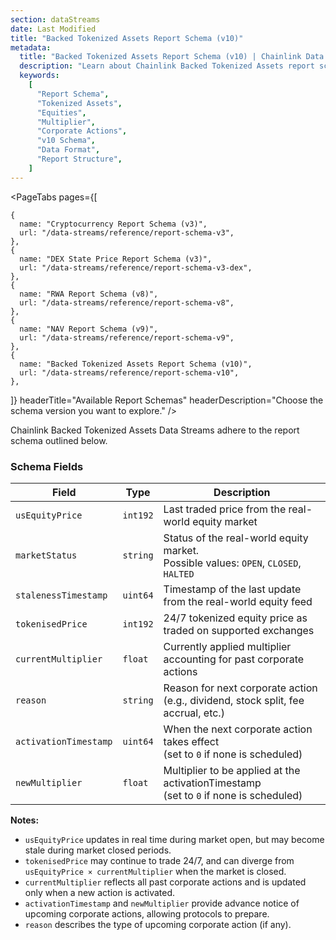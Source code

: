 ```yaml
---
section: dataStreams
date: Last Modified
title: "Backed Tokenized Assets Report Schema (v10)"
metadata:
  title: "Backed Tokenized Assets Report Schema (v10) | Chainlink Data Streams"
  description: "Learn about Chainlink Backed Tokenized Assets report schema (v10), including fields, encoding, and examples for integrating tokenized asset data in your applications."
  keywords:
    [
      "Report Schema",
      "Tokenized Assets",
      "Equities",
      "Multiplier",
      "Corporate Actions",
      "v10 Schema",
      "Data Format",
      "Report Structure",
    ]
---
```



<DataStreams section="dsNotes" />

<PageTabs
  pages={[

    {
      name: "Cryptocurrency Report Schema (v3)",
      url: "/data-streams/reference/report-schema-v3",
    },
    {
      name: "DEX State Price Report Schema (v3)",
      url: "/data-streams/reference/report-schema-v3-dex",
    },
    {
      name: "RWA Report Schema (v8)",
      url: "/data-streams/reference/report-schema-v8",
    },
    {
      name: "NAV Report Schema (v9)",
      url: "/data-streams/reference/report-schema-v9",
    },
    {
      name: "Backed Tokenized Assets Report Schema (v10)",
      url: "/data-streams/reference/report-schema-v10",
    },

]}
headerTitle="Available Report Schemas"
headerDescription="Choose the schema version you want to explore."
/>

Chainlink Backed Tokenized Assets Data Streams adhere to the report schema outlined below.

### Schema Fields

| Field                 | Type     | Description                                                                                 |
| --------------------- | -------- | ------------------------------------------------------------------------------------------- |
| `usEquityPrice`       | `int192` | Last traded price from the real-world equity market                                         |
| `marketStatus`        | `string` | Status of the real-world equity market. <br/> Possible values: `OPEN`, `CLOSED`, `HALTED`   |
| `stalenessTimestamp`  | `uint64` | Timestamp of the last update from the real-world equity feed                                |
| `tokenisedPrice`      | `int192` | 24/7 tokenized equity price as traded on supported exchanges                                |
| `currentMultiplier`   | `float`  | Currently applied multiplier accounting for past corporate actions                          |
| `reason`              | `string` | Reason for next corporate action <br/> (e.g., dividend, stock split, fee accrual, etc.)     |
| `activationTimestamp` | `uint64` | When the next corporate action takes effect <br/> (set to `0` if none is scheduled)         |
| `newMultiplier`       | `float`  | Multiplier to be applied at the activationTimestamp <br/> (set to `0` if none is scheduled) |

**Notes:**

- `usEquityPrice` updates in real time during market open, but may become stale during market closed periods.
- `tokenisedPrice` may continue to trade 24/7, and can diverge from `usEquityPrice × currentMultiplier` when the market is closed.
- `currentMultiplier` reflects all past corporate actions and is updated only when a new action is activated.
- `activationTimestamp` and `newMultiplier` provide advance notice of upcoming corporate actions, allowing protocols to prepare.
- `reason` describes the type of upcoming corporate action (if any).
